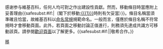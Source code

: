 {{{icon|[[File:Information.svg|25px]] }}}感谢参与維基百科，任何人均可對之作出建設性貢獻。然而，移動條目時當應附上妥善理由{{<includeonly>safesubst:</includeonly>#if:{{{1|}}}|（閣下於移動[[:{{{1}}}]]時則有欠妥當）}}。條目名稱當須準確且恰當，故維基百科以[[Wikipedia:命名常規|命名常規]]規範命名。一般而言，僅應於條目名稱不符常規時才會移動頁面。此外，若頁面之移動討論正值進行，則務須先達成共識方可移動該頁。請參閱[[Wikipedia:歡迎，新來者|歡迎頁面]]以了解更多。{{<includeonly>safesubst:</includeonly>#if:{{{2|}}}|{{{2}}}|敬希合作。}}<!-- Template:uw-move1 --><noinclude>
{{Templatesnotice|series = uw-move|max = 5}}
[[Category:用戶警告模板|移]]
</noinclude>
